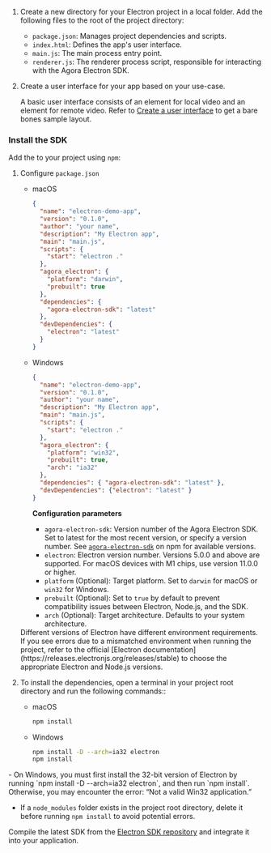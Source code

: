 
<PlatformWrapper platform = "electron">

1. Create a new directory for your Electron project in a local folder. Add the following files to the root of the project directory:

    - `package.json`: Manages project dependencies and scripts.
    - `index.html`: Defines the app's user interface.
    - `main.js`: The main process entry point.
    - `renderer.js`: The renderer process script, responsible for interacting with the Agora Electron SDK.

1. Create a user interface for your app based on your use-case. 

    <ProductWrapper notAllowed="voice-calling">A basic user interface consists of an element for local video and an element for remote video.</ProductWrapper> Refer to [Create a user interface](#create-a-user-interface) to get a bare bones sample layout.

### Install the SDK

<Tabs>
<TabItem value="new" label="npm integration" default>

Add the <Vpd k="SDK"/> to your project using `npm`:

1. Configure `package.json`

    * macOS

        ```json
        {
          "name": "electron-demo-app",
          "version": "0.1.0",
          "author": "your name",
          "description": "My Electron app",
          "main": "main.js",
          "scripts": {
            "start": "electron ."
          },
          "agora_electron": {
            "platform": "darwin",
            "prebuilt": true
          },
          "dependencies": {
            "agora-electron-sdk": "latest"
          },
          "devDependencies": {
            "electron": "latest"
          }
        }
        ```
    
    * Windows

        ```json
        {
          "name": "electron-demo-app",
          "version": "0.1.0",
          "author": "your name",
          "description": "My Electron app",
          "main": "main.js",
          "scripts": {
            "start": "electron ."
          },
          "agora_electron": {
            "platform": "win32",
            "prebuilt": true,
            "arch": "ia32"
          },
          "dependencies": { "agora-electron-sdk": "latest" },
          "devDependencies": {"electron": "latest" }
        }
        ```

        **Configuration parameters**

        - `agora-electron-sdk`: Version number of the Agora Electron SDK. Set to latest for the most recent version, or specify a version number. See [`agora-electron-sdk`](https://www.npmjs.com/package/agora-electron-sdk) on npm for available versions.
        - `electron`: Electron version number. Versions 5.0.0 and above are supported. For macOS devices with M1 chips, use version 11.0.0 or higher.
        - `platform` (Optional): Target platform. Set to `darwin` for macOS or `win32` for Windows.
        - `prebuilt` (Optional): Set to `true` by default to prevent compatibility issues between Electron, Node.js, and the SDK.
        - `arch` (Optional): Target architecture. Defaults to your system architecture.


    <Admonition title="Note" style="info">
    Different versions of Electron have different environment requirements. If you see errors due to a mismatched environment when running the project, refer to the official [Electron documentation](https://releases.electronjs.org/releases/stable) to choose the appropriate Electron and Node.js versions.
    </Admonition>

1. To install the dependencies, open a terminal in your project root directory and run the following commands::

    * macOS

        ```bash
        npm install
        ```

    * Windows
    
        ```bash
        npm install -D --arch=ia32 electron
        npm install
        ```
<Admonition type="info">
- On Windows, you must first install the 32-bit version of Electron by running `npm install -D --arch=ia32 electron`, and then run `npm install`. Otherwise, you may encounter the error: “Not a valid Win32 application.”

- If a `node_modules` folder exists in the project root directory, delete it before running `npm install` to avoid potential errors.
</Admonition>

</TabItem>

<TabItem value="manual" label="Manual Integration" default>

Compile the latest SDK from the [Electron SDK repository](https://github.com/AgoraIO-Extensions/Electron-SDK/tree/main/) and integrate it into your application.

</TabItem>

</Tabs>
</PlatformWrapper>